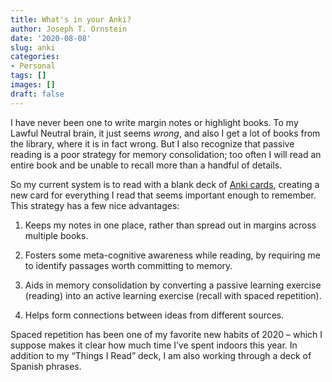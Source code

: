 ```yaml
---
title: What's in your Anki?
author: Joseph T. Ornstein
date: '2020-08-08'
slug: anki
categories: 
- Personal
tags: []
images: []
draft: false
---
```


I have never been one to write margin notes or highlight books. To my Lawful Neutral brain, it just seems *wrong*, and also I get a lot of books from the library, where it is in fact wrong. But I also recognize that passive reading is a poor strategy for memory consolidation; too often I will read an entire book and be unable to recall more than a handful of details.

So my current system is to read with a blank deck of [Anki cards](https://ncase.me/remember/), creating a new card for everything I read that seems important enough to remember. This strategy has a few nice advantages:

1. Keeps my notes in one place, rather than spread out in margins across multiple books. 

2. Fosters some meta-cognitive awareness while reading, by requiring me to identify passages worth committing to memory.

3. Aids in memory consolidation by converting a passive learning exercise (reading) into an active learning exercise (recall with spaced repetition).

4. Helps form connections between ideas from different sources.

Spaced repetition has been one of my favorite new habits of 2020 -- which I suppose makes it clear how much time I've spent indoors this year. In addition to my "Things I Read" deck, I am also working through a deck of Spanish phrases.